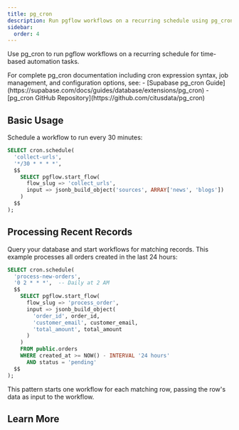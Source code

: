 ```yaml
---
title: pg_cron
description: Run pgflow workflows on a recurring schedule using pg_cron for time-based automation.
sidebar:
  order: 4
---
```



Use pg_cron to run pgflow workflows on a recurring schedule for time-based automation tasks.

<Aside type="note">
For complete pg_cron documentation including cron expression syntax, job management, and configuration options, see:
- [Supabase pg_cron Guide](https://supabase.com/docs/guides/database/extensions/pg_cron)
- [pg_cron GitHub Repository](https://github.com/citusdata/pg_cron)
</Aside>

## Basic Usage

Schedule a workflow to run every 30 minutes:

```sql
SELECT cron.schedule(
  'collect-urls',
  '*/30 * * * *',
  $$
    SELECT pgflow.start_flow(
      flow_slug => 'collect_urls',
      input => jsonb_build_object('sources', ARRAY['news', 'blogs'])
    )
  $$
);
```

## Processing Recent Records

Query your database and start workflows for matching records. This example processes all orders created in the last 24 hours:

```sql
SELECT cron.schedule(
  'process-new-orders',
  '0 2 * * *',  -- Daily at 2 AM
  $$
    SELECT pgflow.start_flow(
      flow_slug => 'process_order',
      input => jsonb_build_object(
        'order_id', order_id,
        'customer_email', customer_email,
        'total_amount', total_amount
      )
    )
    FROM public.orders
    WHERE created_at >= NOW() - INTERVAL '24 hours'
      AND status = 'pending'
  $$
);
```

This pattern starts one workflow for each matching row, passing the row's data as input to the workflow.

## Learn More

<CardGrid>
  <LinkCard
    title="Database Triggers"
    href="/build/starting-flows/database-triggers/"
    description="Start workflows automatically when data changes"
  />
</CardGrid>
